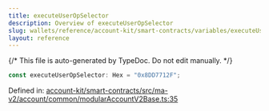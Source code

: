 ```yaml
---
title: executeUserOpSelector
description: Overview of executeUserOpSelector
slug: wallets/reference/account-kit/smart-contracts/variables/executeUserOpSelector
layout: reference
---
```


{/* This file is auto-generated by TypeDoc. Do not edit manually. */}

```ts
const executeUserOpSelector: Hex = "0x8DD7712F";
```

Defined in: [account-kit/smart-contracts/src/ma-v2/account/common/modularAccountV2Base.ts:35](https://github.com/alchemyplatform/aa-sdk/blob/dc58c113ff1eeb06d4b3f76c505cbbaad47db8fc/account-kit/smart-contracts/src/ma-v2/account/common/modularAccountV2Base.ts#L35)
